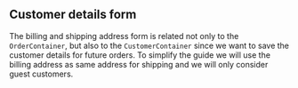 

<Meta of={Stories} />

## Customer details form
The billing and shipping address form is related not only to the `OrderContainer`, but also to the `CustomerContainer` since we want to save the customer details for future orders.
To simplify the guide we will use the billing address as same address for shipping and we will only consider guest customers.

<Canvas of={Stories.CustomerAddresses} />
